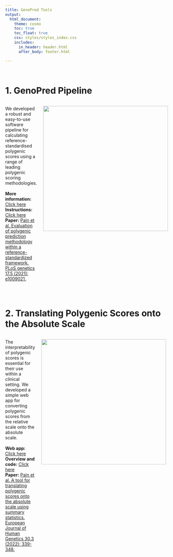 ```yaml
---
title: GenoPred Tools
output: 
  html_document:
    theme: cosmo
    toc: true
    toc_float: true
    css: styles/styles_index.css
    includes:
      in_header: header.html
      after_body: footer.html

---
```


<br/>

# 1. GenoPred Pipeline

<div style="display: flex; align-items: flex-start;">
  <p style="padding-right: 20px; flex: 1;">We developed a robust and easy-to-use software pipeline for calculating reference-standardised polygenic scores using a range of leading polygenic scoring methodologies.<br/><br/><strong>More information:</strong> <a href="pipeline_overview.html"> Click here
</a><br/><strong>Instructions:</strong> <a href="pipeline_readme.html"> Click here
</a><br/><strong>Paper:</strong> <a href="https://doi.org/10.1371/journal.pgen.1009021" target="_blank"> Pain et al. Evaluation of polygenic prediction methodology within a reference-standardized framework. PLoS genetics 17.5 (2021): e1009021.
</a></p>
  
  <img src="Images/tools_summary/brief_schematic.png" style="width: 400px; flex: 0 0 auto;"/>
</div>

<br/>


# 2. Translating Polygenic Scores onto the Absolute Scale

<div style="display: flex; align-items: flex-start;">
  <p style="padding-right: 20px; flex: 1;">The interpretability of polygenic scores is essential for their use within a clinical setting. We developed a simple web app for converting polygenic scores from the relative scale onto the absolute scale.<br/><br/><strong>Web app:</strong> <a href="PRS_to_Abs_tool.html"> Click here</a><br/><strong>Overview and code:</strong> <a href="Absolute_Conversion.html"> Click here</a><br/><strong>Paper:</strong> <a href="https://doi.org/10.1038/s41431-021-01028-z" target="_blank"> Pain et al. A tool for translating polygenic scores onto the absolute scale using summary statistics. European Journal of Human Genetics 30.3 (2022): 339-348.</a></p>
  <img src="Images/tools_summary/absolute_risk.png" style="width: 400px; flex: 0 0 auto;"/>
</div>

<br/>

<br/>

